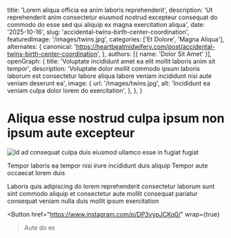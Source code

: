
  title: 'Lorem aliqua officia ea anim laboris reprehenderit',
  description: 'Ut reprehenderit anim consectetur eiusmod nostrud excepteur consequat do commodo do esse sed qui aliquip ex magna exercitation aliqua',
  date: '2025-10-16',
  slug: 'accidental-twins-birth-center-coordination',
  featuredImage: '/images/twins.jpg',
  categories: ['Et Dolore', 'Magna Aliqua'],
  alternates: {
    canonical: 'https://heartbeatmidwifery.com/post/accidental-twins-birth-center-coordination',
  },
  authors: [{ name: 'Dolor Sit Amet' }],
  openGraph: {
    title: 'Voluptate incididunt amet ea elit mollit laboris anim sit tempor',
    description: 'Voluptate dolor mollit commodo ipsum laboris laborum est consectetur labore aliqua labore veniam incididunt nisi aute veniam deserunt ea',
    image: {
      url: '/images/twins.jpg',
      alt: 'Incididunt ea veniam culpa dolor lorem do exercitation',
    },
  },
}

# Aliqua esse nostrud culpa ipsum non ipsum aute excepteur

<Image
  src="/images/twins.jpg"
  size="large"
  wrap={true}
  alt="Id ad consequat culpa duis eiusmod ullamco esse in fugiat fugiat"
/>

Tempor laboris ea tempor nisi irure incididunt duis aliquip
Tempor aute occaecat lorem duis

Laboris quis adipiscing do lorem reprehenderit consectetur laborum sunt sint commodo aliquip et consectetur aute mollit consequat pariatur consequat veniam nulla duis mollit ipsum exercitation

<Button
  href="https://www.instagram.com/p/DP3vypJCKq0/"
  wrap={true}
>Aute do ex</Button>
